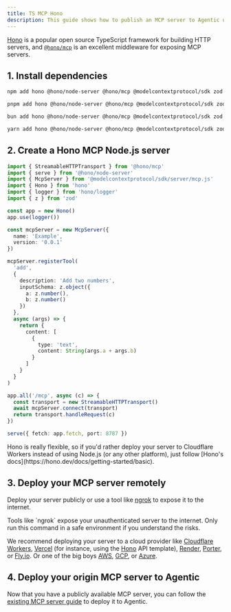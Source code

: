 ```yaml
---
title: TS MCP Hono
description: This guide shows how to publish an MCP server to Agentic using TypeScript and Hono's MCP support.
---
```


[Hono](https://hono.dev) is a popular open source TypeScript framework for building HTTP servers, and [`@hono/mcp`](https://github.com/honojs/middleware/tree/main/packages/mcp) is an excellent middleware for exposing MCP servers.

## 1. Install dependencies

<CodeGroup>

```bash npm
npm add hono @hono/node-server @hono/mcp @modelcontextprotocol/sdk zod
```

```bash pnpm
pnpm add hono @hono/node-server @hono/mcp @modelcontextprotocol/sdk zod
```

```bash bun
bun add hono @hono/node-server @hono/mcp @modelcontextprotocol/sdk zod
```

```bash yarn
yarn add hono @hono/node-server @hono/mcp @modelcontextprotocol/sdk zod
```

</CodeGroup>

## 2. Create a Hono MCP Node.js server

```ts server.ts
import { StreamableHTTPTransport } from '@hono/mcp'
import { serve } from '@hono/node-server'
import { McpServer } from '@modelcontextprotocol/sdk/server/mcp.js'
import { Hono } from 'hono'
import { logger } from 'hono/logger'
import { z } from 'zod'

const app = new Hono()
app.use(logger())

const mcpServer = new McpServer({
  name: 'Example',
  version: '0.0.1'
})

mcpServer.registerTool(
  'add',
  {
    description: 'Add two numbers',
    inputSchema: z.object({
      a: z.number(),
      b: z.number()
    })
  },
  async (args) => {
    return {
      content: [
        {
          type: 'text',
          content: String(args.a + args.b)
        }
      ]
    }
  }
)

app.all('/mcp', async (c) => {
  const transport = new StreamableHTTPTransport()
  await mcpServer.connect(transport)
  return transport.handleRequest(c)
})

serve({ fetch: app.fetch, port: 8787 })
```

<Note>
  Hono is really flexible, so if you'd rather deploy your server to Cloudflare
  Workers instead of using Node.js (or any other platform), just follow [Hono's
  docs](https://hono.dev/docs/getting-started/basic).
</Note>

## 3. Deploy your MCP server remotely

Deploy your server publicly or use a tool like [ngrok](https://ngrok.com) to expose it to the internet.

<Warning>
  Tools like `ngrok` expose your unauthenticated server to the internet. Only
  run this command in a safe environment if you understand the risks.
</Warning>

We recommend deploying your server to a cloud provider like [Cloudflare Workers](https://workers.cloudflare.com), [Vercel](https://vercel.com/guides/hosting-backend-apis) (for instance, using the [Hono](https://vercel.com/templates/hono/hono-on-vercel) API template), [Render](https://render.com/docs/deploy-fastapi), [Porter](https://docs.porter.run/guides/nodejs/deploy-nodejs), or [Fly.io](https://fly.io/docs/python/frameworks/fastapi/). Or one of the big boys [AWS](https://aws.amazon.com), [GCP](https://cloud.google.com), or [Azure](https://azure.microsoft.com).

## 4. Deploy your origin MCP server to Agentic

Now that you have a publicly available MCP server, you can follow the [existing MCP server guide](/publishing/guides/existing-mcp-server) to deploy it to Agentic.
